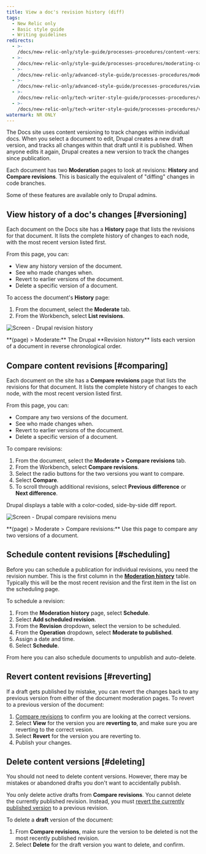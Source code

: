 ```yaml
---
title: View a doc's revision history (diff)
tags:
  - New Relic only
  - Basic style guide
  - Writing guidelines
redirects:
  - >-
    /docs/new-relic-only/style-guide/processes-procedures/content-version-management
  - >-
    /docs/new-relic-only/style-guide/processes-procedures/moderating-content-revisions
  - >-
    /docs/new-relic-only/advanced-style-guide/processes-procedures/moderating-content-revisions
  - >-
    /docs/new-relic-only/advanced-style-guide/processes-procedures/view-docs-revision-history-moderate
  - >-
    /docs/new-relic-only/tech-writer-style-guide/processes-procedures/view-docs-revision-history-moderate
  - >-
    /docs/new-relic-only/tech-writer-style-guide/processes-procedures/view-docs-revision-history-diff
watermark: NR ONLY
---
```


The Docs site uses content versioning to track changes within individual docs. When you select a document to edit, Drupal creates a new draft version, and tracks all changes within that draft until it is published. When anyone edits it again, Drupal creates a new version to track the changes since publication.

Each document has two **Moderation** pages to look at revisions: **History** and **Compare revisions**. This is basically the equivalent of "diffing" changes in code branches.

<Callout variant="tip">
  Some of these features are available only to Drupal admins.
</Callout>

## View history of a doc's changes [#versioning]

Each document on the Docs site has a **History** page that lists the revisions for that document. It lists the complete history of changes to each node, with the most recent version listed first.

From this page, you can:

* View any history version of the document.
* See who made changes when.
* Revert to earlier versions of the document.
* Delete a specific version of a document.

To access the document's **History** page:

1. From the document, select the **Moderate** tab.
2. From the Workbench, select **List revisions**.

![Screen - Drupal revision history](./images/screen_drupal_revision_history_0.png "Screen - Drupal revision history")

<figcaption>
  **(page) > Moderate:** The Drupal **Revision history** lists each version of a document in reverse chronological order.
</figcaption>

## Compare content revisions [#comparing]

Each document on the site has a **Compare revisions** page that lists the revisions for that document. It lists the complete history of changes to each node, with the most recent version listed first.

From this page, you can:

* Compare any two versions of the document.
* See who made changes when.
* Revert to earlier versions of the document.
* Delete a specific version of a document.

To compare revisions:

1. From the document, select the **Moderate > Compare revisions** tab.
2. From the Workbench, select **Compare revisions**.
3. Select the radio buttons for the two versions you want to compare.
4. Select **Compare**.
5. To scroll through additional revisions, select **Previous difference** or **Next difference**.

Drupal displays a table with a color-coded, side-by-side diff report.

![Screen - Drupal compare revisions menu](./images/screen_drupal_revision_compare_menu_0.png "Screen - Drupal compare revisions menu")

<figcaption>
  **(page) > Moderate > Compare revisions:** Use this page to compare any two versions of a document.
</figcaption>

## Schedule content revisions [#scheduling]

Before you can schedule a publication for individual revisions, you need the revision number. This is the first column in the [**Moderation history**](#comparing) table. Typically this will be the most recent revision and the first item in the list on the scheduling page.

To schedule a revision:

1. From the **Moderation history** page, select **Schedule**.
2. Select **Add scheduled revision**.
3. From the **Revision** dropdown, select the version to be scheduled.
4. From the **Operation** dropdown, select **Moderate to published**.
5. Assign a date and time.
6. Select **Schedule**.

<Callout variant="tip">
  From here you can also schedule documents to unpublish and auto-delete.
</Callout>

## Revert content revisions [#reverting]

If a draft gets published by mistake, you can revert the changes back to any previous version from either of the document moderation pages. To revert to a previous version of the document:

1. [Compare revisions](#comparing) to confirm you are looking at the correct versions.
2. Select **View** for the version you are **reverting to**, and make sure you are reverting to the correct vesion.
3. Select **Revert** for the version you are reverting to.
4. Publish your changes.

## Delete content versions [#deleting]

You should not need to delete content versions. However, there may be mistakes or abandoned drafts you don't want to accidentally publish.

You only delete active drafts from **Compare revisions**. You cannot delete the currently published revision. Instead, you must [revert the currently published version](#reverting) to a previous revision.

To delete a **draft** version of the document:

1. From **Compare revisions**, make sure the version to be deleted is not the most recently published revision.
2. Select **Delete** for the draft version you want to delete, and confirm.

